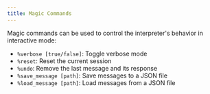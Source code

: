 ```yaml
---
title: Magic Commands
---
```


Magic commands can be used to control the interpreter's behavior in interactive mode:

- `%verbose [true/false]`: Toggle verbose mode
- `%reset`: Reset the current session
- `%undo`: Remove the last message and its response
- `%save_message [path]`: Save messages to a JSON file
- `%load_message [path]`: Load messages from a JSON file